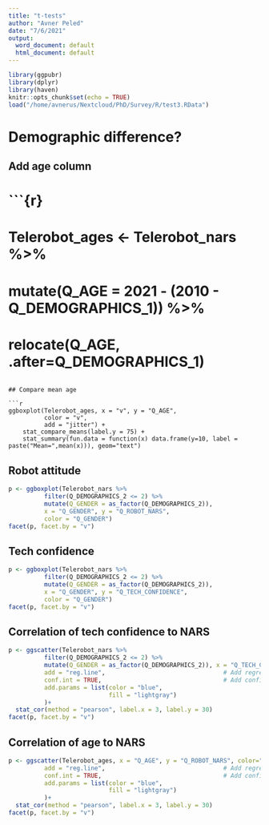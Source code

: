 ```yaml
---
title: "t-tests"
author: "Avner Peled"
date: "7/6/2021"
output:
  word_document: default
  html_document: default
---
```


```r
library(ggpubr)
library(dplyr)
library(haven)
knitr::opts_chunk$set(echo = TRUE)
load("/home/avnerus/Nextcloud/PhD/Survey/R/test3.RData")
```


# Demographic difference?

## Add age column
# ```{r}
# Telerobot_ages <- Telerobot_nars %>%
#                     mutate(Q_AGE = 2021 - (2010 - Q_DEMOGRAPHICS_1)) %>%
#                     relocate(Q_AGE, .after=Q_DEMOGRAPHICS_1)

```

## Compare mean age

```r
ggboxplot(Telerobot_ages, x = "v", y = "Q_AGE",
          color = "v",
          add = "jitter") +
    stat_compare_means(label.y = 75) +
    stat_summary(fun.data = function(x) data.frame(y=10, label = paste("Mean=",mean(x))), geom="text")
````

## Robot attitude

```r
p <- ggboxplot(Telerobot_nars %>%
          filter(Q_DEMOGRAPHICS_2 <= 2) %>% 
          mutate(Q_GENDER = as_factor(Q_DEMOGRAPHICS_2)),
          x = "Q_GENDER", y = "Q_ROBOT_NARS",
          color = "Q_GENDER")
facet(p, facet.by = "v")
````
## Tech confidence
```r
p <- ggboxplot(Telerobot_nars %>%
          filter(Q_DEMOGRAPHICS_2 <= 2) %>% 
          mutate(Q_GENDER = as_factor(Q_DEMOGRAPHICS_2)),
          x = "Q_GENDER", y = "Q_TECH_CONFIDENCE",
          color = "Q_GENDER")
facet(p, facet.by = "v")
````
## Correlation of tech confidence to NARS
```r
p <- ggscatter(Telerobot_nars %>%
          filter(Q_DEMOGRAPHICS_2 <= 2) %>% 
          mutate(Q_GENDER = as_factor(Q_DEMOGRAPHICS_2)), x = "Q_TECH_CONFIDENCE", y = "Q_ROBOT_NARS", color="v",
          add = "reg.line",                                 # Add regression line
          conf.int = TRUE,                                  # Add confidence interval
          add.params = list(color = "blue",
                            fill = "lightgray")
          )+
  stat_cor(method = "pearson", label.x = 3, label.y = 30)
facet(p, facet.by = "v")
````
## Correlation of age to NARS
```r
p <- ggscatter(Telerobot_ages, x = "Q_AGE", y = "Q_ROBOT_NARS", color="v",
          add = "reg.line",                                 # Add regression line
          conf.int = TRUE,                                  # Add confidence interval
          add.params = list(color = "blue",
                            fill = "lightgray")
          )+
  stat_cor(method = "pearson", label.x = 3, label.y = 30)
facet(p, facet.by = "v")
````
